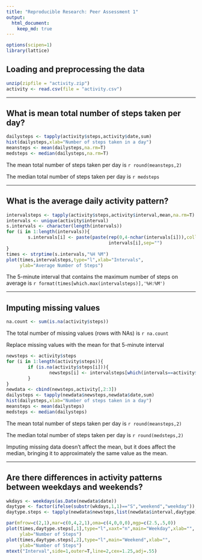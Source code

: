 ```yaml
---
title: "Reproducible Research: Peer Assessment 1"
output: 
  html_document:
    keep_md: true
---
```


```r
options(scipen=1)
library(lattice)
```

## Loading and preprocessing the data
```r
unzip(zipfile = "activity.zip")
activity <- read.csv(file = "activity.csv")
```

***
## What is mean total number of steps taken per day?
```r
dailysteps <- tapply(activity$steps,activity$date,sum)
hist(dailysteps,xlab="Number of steps taken in a day")
meansteps <- mean(dailysteps,na.rm=T)
medsteps <- median(dailysteps,na.rm=T)
```

The mean total number of steps taken per day is `r round(meansteps,2)`

The median total number of steps taken per day is `r medsteps`

***
## What is the average daily activity pattern?
```r
intervalsteps <- tapply(activity$steps,activity$interval,mean,na.rm=T)
intervals <- unique(activity$interval)
s.intervals <- character(length(intervals))
for (i in 1:length(intervals)){
        s.intervals[i] <- paste(paste(rep(0,4-nchar(intervals[i])),collapse=""),
                                      intervals[i],sep="")
}
times <- strptime(s.intervals,"%H %M") 
plot(times,intervalsteps,type="l",xlab="Intervals",
     ylab="Average Number of Steps")
```

The 5-minute interval that contains the maximum number of steps on average is
`r format(times[which.max(intervalsteps)],'%H:%M')`

***

## Imputing missing values
``` r
na.count <- sum(is.na(activity$steps))
```
The total number of missing values (rows with NAs) is `r na.count`

Replace missing values with the mean for that 5-minute interval
``` r
newsteps <- activity$steps
for (i in 1:length(activity$steps)){
        if (is.na(activity$steps[i])){
                newsteps[i] <- intervalsteps[which(intervals==activity$interval[i])]
        }
}
newdata <- cbind(newsteps,activity[,2:3])
dailysteps <- tapply(newdata$newsteps,newdata$date,sum)
hist(dailysteps,xlab="Number of steps taken in a day")
meansteps <- mean(dailysteps)
medsteps <- median(dailysteps)
```
The mean total number of steps taken per day is `r round(meansteps,2)`

The median total number of steps taken per day is `r round(medsteps,2)`

Imputing missing data doesn't affect the mean, but it does affect the median, 
bringing it to approximately the same value as the mean.

***
## Are there differences in activity patterns between weekdays and weekends?
```r
wkdays <- weekdays(as.Date(newdata$date))
daytype <- factor(ifelse(substr(wkdays,1,1)=="S","weekend","weekday"))
daytype.steps <- tapply(newdata$newsteps,list(newdata$interval,daytype),mean,na.rm=T)

par(mfrow=c(2,1),mar=c(0,4,2,1),oma=c(4,0,0,0),mgp=c(2.5,.5,0))
plot(times,daytype.steps[,1],type="l",xaxt="n",main="Weekday",xlab="",
     ylab="Number of Steps")
plot(times,daytype.steps[,2],type="l",main="Weekend",xlab="",
     ylab="Number of Steps")
mtext("Interval",side=1,outer=T,line=2,cex=1.25,adj=.55)

```
